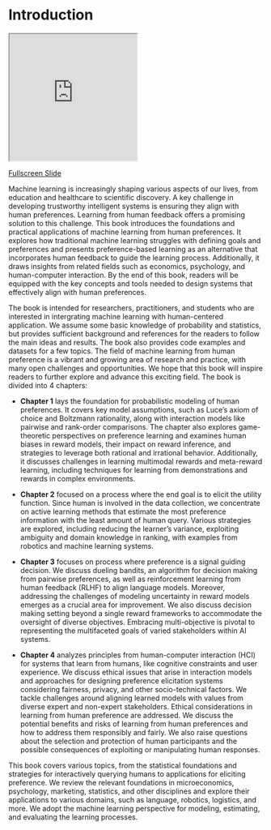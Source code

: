 # Introduction {#ch-introduction}
::: {.content-visible when-format="html"}

<iframe
  src="https://web.stanford.edu/class/cs329h/slides/1.introduction/#/"
  style="width:50%; height:250px;"
></iframe>
[Fullscreen Slide](https://web.stanford.edu/class/cs329h/slides/1.introduction/#/){.btn .btn-outline-primary .btn role="button"}

:::

Machine learning is increasingly shaping various aspects of our lives, from education and healthcare to scientific discovery. A key challenge in developing trustworthy intelligent systems is ensuring they align with human preferences. Learning from human feedback offers a promising solution to this challenge. This book introduces the foundations and practical applications of machine learning from human preferences. It explores how traditional machine learning struggles with defining goals and preferences and presents preference-based learning as an alternative that incorporates human feedback to guide the learning process. Additionally, it draws insights from related fields such as economics, psychology, and human-computer interaction. By the end of this book, readers will be equipped with the key concepts and tools needed to design systems that effectively align with human preferences. 

The book is intended for researchers, practitioners, and students who are interested in intergrating machine learning with human-centered application. We assume some basic knowledge of probability and statistics, but provides sufficient background and references for the readers to follow the main ideas and results. The book also provides code examples and datasets for a few topics. The field of machine learning from human preference is a vibrant and growing area of research and practice, with many open challenges and opportunities. We hope that this book will inspire readers to further explore and advance this exciting field. The book is divided into 4 chapters:

-   **Chapter 1** lays the foundation for probabilistic modeling of human preferences. It covers key model assumptions, such as Luce's axiom of choice and Boltzmann rationality, along with interaction models like pairwise and rank-order comparisons. The chapter also explores game-theoretic perspectives on preference learning and examines human biases in reward models, their impact on reward inference, and strategies to leverage both rational and irrational behavior. Additionally, it discusses challenges in learning multimodal rewards and meta-reward learning, including techniques for learning from demonstrations and rewards in complex environments.

-   **Chapter 2** focused on a process where the end goal is to elicit the utility function. Since human is involved in the data collection, we concentrate on active learning methods that estimate the most preference information with the least amount of human query. Various strategies are explored, including reducing the learner's variance, exploiting ambiguity and domain knowledge in ranking, with examples from robotics and machine learning systems.

-   **Chapter 3** focuses on process where preference is a signal guiding decision. We discuss dueling bandits, an algorithm for decision making from pairwise preferences, as well as reinforcement learning from human feedback (RLHF) to align language models. Moreover, addressing the challenges of modeling uncertainty in reward models emerges as a crucial area for improvement. We also discuss decision making setting beyond a single reward frameworks to accommodate the oversight of diverse objectives. Embracing multi-objective is pivotal to representing the multifaceted goals of varied stakeholders within AI systems.

-   **Chapter 4** analyzes principles from human-computer interaction (HCI) for systems that learn from humans, like cognitive constraints and user experience. We discuss ethical issues that arise in interaction models and approaches for designing preference elicitation systems considering fairness, privacy, and other socio-technical factors. We tackle challenges around aligning learned models with values from diverse expert and non-expert stakeholders. Ethical considerations in learning from human preference are addressed. We discuss the potential benefits and risks of learning from human preferences and how to address them responsibly and fairly. We also raise questions about the selection and protection of human participants and the possible consequences of exploiting or manipulating human responses.

This book covers various topics, from the statistical foundations and strategies for interactively querying humans to applications for eliciting preference. We review the relevant foundations in microeconomics, psychology, marketing, statistics, and other disciplines and explore their applications to various domains, such as language, robotics, logistics, and more. We adopt the machine learning perspective for modeling, estimating, and evaluating the learning processes.

<!-- 

Ensuring truthfulness and fairness in eliciting human preferences is crucial, and the book discusses mechanism design principles and techniques to incentivize truthful feedback from humans. The integration of human computing techniques in learning from human preference is also explored, highlighting the use of human intelligence to solve complex problems and improve machine learning algorithms.

**Chapter 7** discusses adaptive user interfaces, which aim to provide personalized experiences by learning individual user preferences from interactions. It presents the design of adaptive interfaces as involving modeling users, collecting user traces, learning models from the data, and applying the models to adapt recommendations. The applications of adaptive interfaces mentioned include route advisors, destination selection assistants, and scheduling tools, with the goal of improving systems through intelligent personalization.

-   **Chapter 1** is an introductory chapter providing an overview of the field and motivations and outlines what will be covered.

-   **Chapter 12** focuses on mechanism design theory and how it can be applied to develop protocols and systems for truthfully learning preferences at scale.

-   **Chapter 13** looks at how human computation frameworks can enable large-scale preference elicitation by crowd-sourcing tasks to many individuals.

-   **Chapter 14** presents applications of inverse reinforcement learning using human feedback for robotics, such as learning helicopter control policies from demonstrations.

Human feedback -- whether from individuals' preferences, judgments, ratings, or other responses -- plays a pivotal role in guiding AI systems
through their learning across various tasks. The following three examples show the importance of human feedback to different systems. First, human feedback could guide AI agents in creating appealing and diverse content by assessing the quality, originality, and relevance of the content. Second, human feedback could also ensure that AI agents align with human needs and values by rectifying potential biases, errors, and harm caused by agents. Third, human feedback could help AI agents learn better policies in complex environments, such as those with sparse or noisy rewards, by encouraging agents to explore and learn in those environments.

Returning to human feedback, their integration can occur at various stages of the learning process, spanning from data collection and labeling to model selection, training, and evaluation. Incorporating these feedbacks enables fine-tuning the model to align with their hidden insights. The utilization of human feedback is crucial due to its ability to offer valuable signals that are challenging to acquire or delineate through other means, such as data or predefined cost functions. There are many ways to update models based on human feedback, depending on the type and level of feedback and the objective and structure of the model. A general taxonomy of feedback-update interactions can be divided into six categories:

-   Observation-level & Active data collection & Asking humans for feedback on specific features, such as collecting expert labels on features.

-   Observation-level & Constraint elicitation & Inferring optimization constraints from insights extracted from feedback.

-   Observation-level & Feature modification & Adding, removing, or preprocessing features of training/finetuning datasets.

-   Domain-level & Dataset modification & Generating synthetic data that satisfy certain constraints specified by human feedback, such as fairness or weak supervision.

-   Domain-level & Constraint specification & Modifying the loss function for optimizing the model based on human feedback, such as imposing fairness, interpretability, or resource constraints.

-   Domain-level & Model editing & Changing the rules or weights of the model based on human feedback, such as incorporating domain knowledge or preferences.

These ways of updating models based on human feedback can help to improve the performance, behavior, and alignment of the models with human values and goals. However, they pose challenges and risks, such as communication barriers, feedback quality, and ethical issues. Therefore, designing and evaluating the feedback-update interactions carefully and responsibly is important.

-->